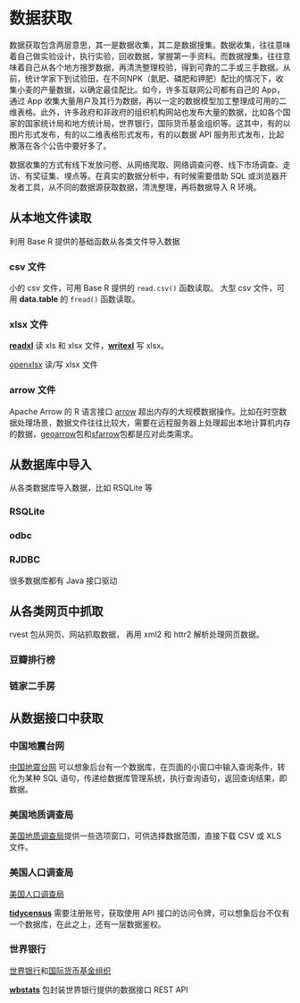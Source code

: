 # 数据获取 {#sec-data-collection}

数据获取包含两层意思，其一是数据收集，其二是数据搜集。数据收集，往往意味着自己做实验设计，执行实验，回收数据，掌握第一手资料。而数据搜集，往往意味着自己从各个地方搜罗数据，再清洗整理校验，得到可靠的二手或三手数据。从前，统计学家下到试验田，在不同NPK（氮肥、磷肥和钾肥）配比的情况下，收集小麦的产量数据，以确定最佳配比。如今，许多互联网公司都有自己的 App，通过 App 收集大量用户及其行为数据，再以一定的数据模型加工整理成可用的二维表格。此外，许多政府和非政府的组织机构网站也发布大量的数据，比如各个国家的国家统计局和地方统计局，世界银行，国际货币基金组织等。这其中，有的以图片形式发布，有的以二维表格形式发布，有的以数据 API 服务形式发布，比起散落在各个公告中要好多了。

数据收集的方式有线下发放问卷、从网络爬取、网络调查问卷、线下市场调查、走访、有奖征集、埋点等。在真实的数据分析中，有时候需要借助 SQL 或浏览器开发者工具，从不同的数据源获取数据，清洗整理，再将数据导入 R 环境。


## 从本地文件读取 {#sec-file}


利用 Base R 提供的基础函数从各类文件导入数据

### csv 文件 {#sec-csv}

小的 csv 文件，可用 Base R 提供的 `read.csv()` 函数读取。
大型 csv 文件，可用 **data.table** 的 `fread()` 函数读取。

### xlsx 文件 {#sec-xlsx}

[**readxl**](https://github.com/tidyverse/readxl) 读 xls 和 xlsx 文件，[**writexl**](https://github.com/ropensci/writexl) 写 xlsx。

[openxlsx](https://github.com/ycphs/openxlsx) 读/写 xlsx 文件

### arrow 文件 {#sec-arrow}

Apache Arrow 的 R 语言接口 [arrow](https://github.com/apache/arrow/tree/master/r) 超出内存的大规模数据操作。比如在时空数据处理场景，数据文件往往比较大，需要在远程服务器上处理超出本地计算机内存的数据，[geoarrow](https://github.com/paleolimbot/geoarrow)包和[sfarrow](https://github.com/wcjochem/sfarrow/)包都是应对此类需求。




## 从数据库中导入 {#sec-database}

从各类数据库导入数据，比如 RSQLite 等

### RSQLite


### odbc


### RJDBC

很多数据库都有 Java 接口驱动


## 从各类网页中抓取 {#sec-web-scraping}

rvest 包从网页、网站抓取数据， 再用 xml2 和 httr2 解析处理网页数据。


### 豆瓣排行榜 {#sec-douban}


### 链家二手房 {#sec-lianjia}


## 从数据接口中获取 {#sec-rest-api}

### 中国地震台网 {#sec-earthquake-cenc}

[中国地震台网](https://news.ceic.ac.cn/)
可以想象后台有一个数据库，在页面的小窗口中输入查询条件，转化为某种 SQL 语句，传递给数据库管理系统，执行查询语句，返回查询结果，即数据。

### 美国地质调查局 {#sec-earthquake-usgs}

[美国地质调查局](https://earthquake.usgs.gov/earthquakes/search/)提供一些选项窗口，可供选择数据范围，直接下载 CSV 或 XLS 文件。

### 美国人口调查局 {#sec-census-bureau}

[美国人口调查局](https://www.census.gov/)

[**tidycensus**](https://github.com/walkerke/tidycensus/)
需要注册账号，获取使用 API 接口的访问令牌，可以想象后台不仅有一个数据库，在此之上，还有一层数据鉴权。

### 世界银行 {#sec-world-bank}

[世界银行](https://www.shihang.org/zh/home)和[国际货币基金组织](https://www.imf.org/zh/Home)

[**wbstats**](https://github.com/nset-ornl/wbstats) 包封装世界银行提供的数据接口 REST API


